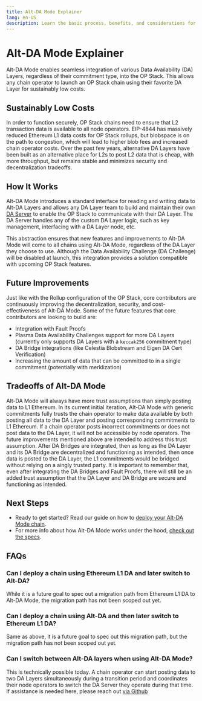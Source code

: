 ```yaml
---
title: Alt-DA Mode Explainer
lang: en-US
description: Learn the basic process, benefits, and considerations for running an Alt-DA mode chain.
---
```



# Alt-DA Mode Explainer

Alt-DA Mode enables seamless integration of various Data Availability (DA) Layers, regardless of their commitment type, into the OP Stack. This allows any chain operator to launch an OP Stack chain using their favorite DA Layer for sustainably low costs.

## Sustainably Low Costs

In order to function securely, OP Stack chains need to ensure that L2 transaction data is available to all node operators. EIP-4844 has massively reduced Ethereum L1 data costs for OP Stack rollups, but blobspace is on the path to congestion, which will lead to higher blob fees and increased chain operator costs. 
Over the past few years, alternative DA Layers have been built as an alternative place for L2s to post L2 data that is cheap, with more throughput, but remains stable and minimizes security and decentralization tradeoffs.

## How It Works

Alt-DA Mode introduces a standard interface for reading and writing data to Alt-DA Layers and allows any DA Layer team to build and maintain their own [DA Server](https://specs.optimism.io/experimental/alt-da.html#da-server) to enable the OP Stack to communicate with their DA Layer. The DA Server handles any of the custom DA Layer logic, such as key management, interfacing with a DA Layer node, etc.

This abstraction ensures that new features and improvements to Alt-DA Mode will come to all chains using Alt-DA Mode, regardless of the DA Layer they choose to use.
Although the Data Availability Challenge (DA Challenge) will be disabled at launch, this integration provides a solution compatible with upcoming OP Stack features.

## Future Improvements

Just like with the Rollup configuration of the OP Stack, core contributors are continuously improving the decentralization, security, and cost-effectiveness of Alt-DA Mode. Some of the future features that core contributors are looking to build are:

*   Integration with Fault Proofs
*   Plasma Data Availability Challenges support for more DA Layers (currently only supports DA Layers with a `keccak256` commitment type)
*   DA Bridge integrations (like Celestia Blobstream and Eigen DA Cert Verification)
*   Increasing the amount of data that can be committed to in a single commitment (potentially with merklization)

## Tradeoffs of Alt-DA Mode

Alt-DA Mode will always have more trust assumptions than simply posting data to L1 Ethereum. In its current initial iteration, Alt-DA Mode with generic commitments fully trusts the chain operator to make data available by both posting all data to the DA Layer and posting corresponding commitments to L1 Ethereum. If a chain operator posts incorrect commitments or does not post data to the DA Layer, it will not be accessible by node operators. The future improvements mentioned above are intended to address this trust assumption. After DA Bridges are integrated, then as long as the DA Layer and its DA Bridge are decentralized and functioning as intended, then once data is posted to the DA Layer, the L1 commitments would be bridged without relying on a aingly trusted party. It is important to remember that, even after integrating the DA Bridges and Fault Proofs, there will still be an added trust assumption that the DA Layer and DA Bridge are secure and functioning as intended. 

## Next Steps

*   Ready to get started? Read our guide on how to [deploy your Alt-DA Mode chain](/builders/chain-operators/features/alt-da-mode).
*   For more info about how Alt-DA Mode works under the hood, [check out the specs](https://specs.optimism.io/experimental/alt-da.html).

## FAQs

### Can I deploy a chain using Ethereum L1 DA and later switch to Alt-DA?

While it is a future goal to spec out a migration path from Ethereum L1 DA to Alt-DA Mode, the migration path has not been scoped out yet.

### Can I deploy a chain using Alt-DA and then later switch to Ethereum L1 DA?

Same as above, it is a future goal to spec out this migration path, but the migration path has not been scoped out yet.

### Can I switch between Alt-DA layers when using Alt-DA Mode?

This is technically possible today. A chain operator can start posting data to two DA Layers simultaneously during a transition period and coordinates their node operators to switch the DA Server they operate during that time. 
If assistance is needed here, please reach out [via Github](https://github.com/ethereum-optimism/developers/discussions)
